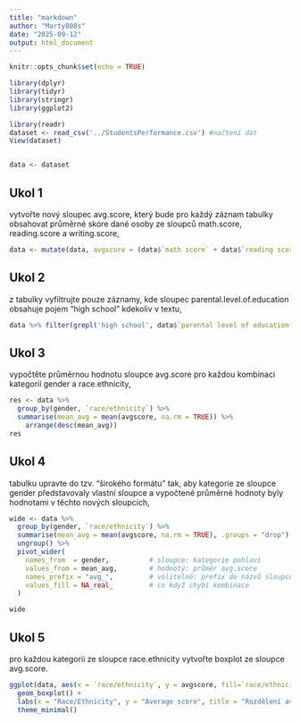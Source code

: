 ```yaml
---
title: "markdown"
author: "Marty808s"
date: "2025-09-12"
output: html_document
---
```


```r
knitr::opts_chunk$set(echo = TRUE)
```

```r
library(dplyr)
library(tidyr)
library(stringr)
library(ggplot2)

library(readr)
dataset <- read_csv('../StudentsPerformance.csv') #načtení dat
View(dataset)


data <- dataset
```

## Ukol 1

vytvořte nový sloupec avg.score, který bude pro každý záznam tabulky obsahovat
průměrné skóre dané osoby ze sloupců math.score, reading.score
a writing.score,

```r
data <- mutate(data, avgscore = (data$`math score` + data$`reading score` + data$`writing score`)/3)

```

## Ukol 2

z tabulky vyfiltrujte pouze záznamy, kde sloupec parental.level.of.education
obsahuje pojem “high school” kdekoliv v textu,

```r
data %>% filter(grepl('high school', data$`parental level of education`))
```


## Ukol 3

vypočtěte průměrnou hodnotu sloupce avg.score pro každou kombinaci kategorií
gender a race.ethnicity,

```r
res <- data %>%
  group_by(gender, `race/ethnicity`) %>%
  summarise(mean_avg = mean(avgscore, na.rm = TRUE)) %>%
    arrange(desc(mean_avg))
res
```

## Ukol 4

tabulku upravte do tzv. “širokého formátu” tak, aby kategorie ze sloupce gender
představovaly vlastní sloupce a vypočtené průměrné hodnoty byly hodnotami v těchto nových
sloupcích,

```r
wide <- data %>%
  group_by(gender, `race/ethnicity`) %>%
  summarise(mean_avg = mean(avgscore, na.rm = TRUE), .groups = "drop") %>%
  ungroup() %>%
  pivot_wider(
    names_from  = gender,          # sloupce: kategorie pohlaví
    values_from = mean_avg,        # hodnoty: průměr avg.score
    names_prefix = "avg_",         # volitelně: prefix do názvů sloupců
    values_fill = NA_real_         # co když chybí kombinace
  )

wide
```

## Ukol 5

pro každou kategorii ze sloupce race.ethnicity vytvořte boxplot ze sloupce avg.score.

```r
ggplot(data, aes(x = `race/ethnicity`, y = avgscore, fill=`race/ethnicity`)) +
  geom_boxplot() +
  labs(x = "Race/Ethnicity", y = "Average score", title = "Rozdělení avgscore podle race/ethnicity") +
  theme_minimal()
```

